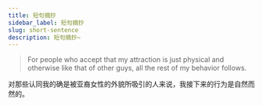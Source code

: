 ```yaml
---
title: 短句摘抄
sidebar_label: 短句摘抄
slug: short-sentence
description: 短句摘抄~
---
```


> For people who accept that my attraction is just physical and otherwise like that of other guys, all the rest of my behavior follows.

对那些认同我的确是被亚裔女性的外貌所吸引的人来说，我接下来的行为是自然而然的。

